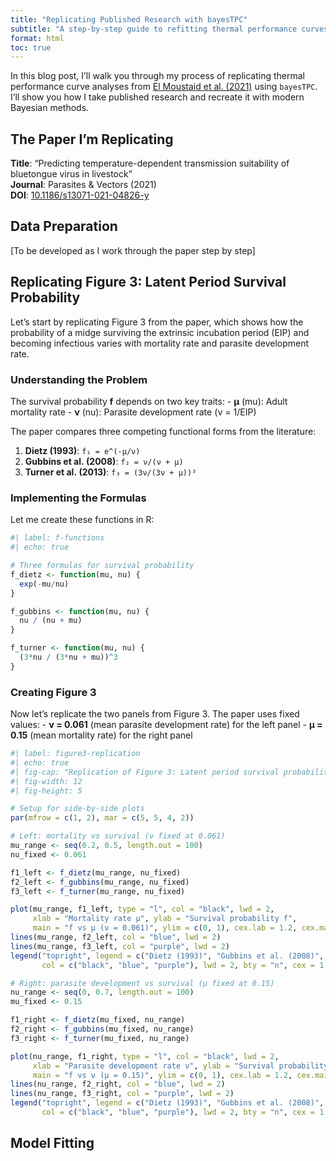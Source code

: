 ```yaml
---
title: "Replicating Published Research with bayesTPC"
subtitle: "A step-by-step guide to refitting thermal performance curves from El Moustaid et al. (2021)"
format: html
toc: true
---
```


In this blog post, I'll walk you through my process of replicating thermal performance curve analyses from [El Moustaid et al. (2021)](https://doi.org/10.1186/s13071-021-04826-y) using `bayesTPC`. I'll show you how I take published research and recreate it with modern Bayesian methods.

## The Paper I'm Replicating

**Title**: "Predicting temperature-dependent transmission suitability of bluetongue virus in livestock"  
**Journal**: Parasites & Vectors (2021)  
**DOI**: [10.1186/s13071-021-04826-y](https://doi.org/10.1186/s13071-021-04826-y)

## Data Preparation

[To be developed as I work through the paper step by step]

## Replicating Figure 3: Latent Period Survival Probability

Let's start by replicating Figure 3 from the paper, which shows how the probability of a midge surviving the extrinsic incubation period (EIP) and becoming infectious varies with mortality rate and parasite development rate.

### Understanding the Problem

The survival probability **f** depends on two key traits:
- **μ** (mu): Adult mortality rate
- **ν** (nu): Parasite development rate (ν = 1/EIP)

The paper compares three competing functional forms from the literature:

1. **Dietz (1993)**: `f₁ = e^(-μ/ν)`
2. **Gubbins et al. (2008)**: `f₂ = ν/(ν + μ)`  
3. **Turner et al. (2013)**: `f₃ = (3ν/(3ν + μ))³`

### Implementing the Formulas

Let me create these functions in R:

```r
#| label: f-functions
#| echo: true

# Three formulas for survival probability
f_dietz <- function(mu, nu) {
  exp(-mu/nu)
}

f_gubbins <- function(mu, nu) {
  nu / (nu + mu)
}

f_turner <- function(mu, nu) {
  (3*nu / (3*nu + mu))^3
}
```

### Creating Figure 3

Now let's replicate the two panels from Figure 3. The paper uses fixed values:
- **ν = 0.061** (mean parasite development rate) for the left panel
- **μ = 0.15** (mean mortality rate) for the right panel

```r
#| label: figure3-replication
#| echo: true
#| fig-cap: "Replication of Figure 3: Latent period survival probability f as a function of mortality rate μ (left) and parasite development rate ν (right)"
#| fig-width: 12
#| fig-height: 5

# Setup for side-by-side plots
par(mfrow = c(1, 2), mar = c(5, 5, 4, 2))

# Left: mortality vs survival (ν fixed at 0.061)
mu_range <- seq(0.2, 0.5, length.out = 100)
nu_fixed <- 0.061

f1_left <- f_dietz(mu_range, nu_fixed)
f2_left <- f_gubbins(mu_range, nu_fixed)
f3_left <- f_turner(mu_range, nu_fixed)

plot(mu_range, f1_left, type = "l", col = "black", lwd = 2,
     xlab = "Mortality rate μ", ylab = "Survival probability f",
     main = "f vs μ (ν = 0.061)", ylim = c(0, 1), cex.lab = 1.2, cex.main = 1.3)
lines(mu_range, f2_left, col = "blue", lwd = 2)
lines(mu_range, f3_left, col = "purple", lwd = 2)
legend("topright", legend = c("Dietz (1993)", "Gubbins et al. (2008)", "Turner et al. (2013)"),
       col = c("black", "blue", "purple"), lwd = 2, bty = "n", cex = 1.1)

# Right: parasite development vs survival (μ fixed at 0.15)
nu_range <- seq(0, 0.7, length.out = 100)
mu_fixed <- 0.15

f1_right <- f_dietz(mu_fixed, nu_range)
f2_right <- f_gubbins(mu_fixed, nu_range)
f3_right <- f_turner(mu_fixed, nu_range)

plot(nu_range, f1_right, type = "l", col = "black", lwd = 2,
     xlab = "Parasite development rate ν", ylab = "Survival probability f",
     main = "f vs ν (μ = 0.15)", ylim = c(0, 1), cex.lab = 1.2, cex.main = 1.3)
lines(nu_range, f2_right, col = "blue", lwd = 2)
lines(nu_range, f3_right, col = "purple", lwd = 2)
legend("topright", legend = c("Dietz (1993)", "Gubbins et al. (2008)", "Turner et al. (2013)"),
       col = c("black", "blue", "purple"), lwd = 2, bty = "n", cex = 1.1)
```

## Model Fitting